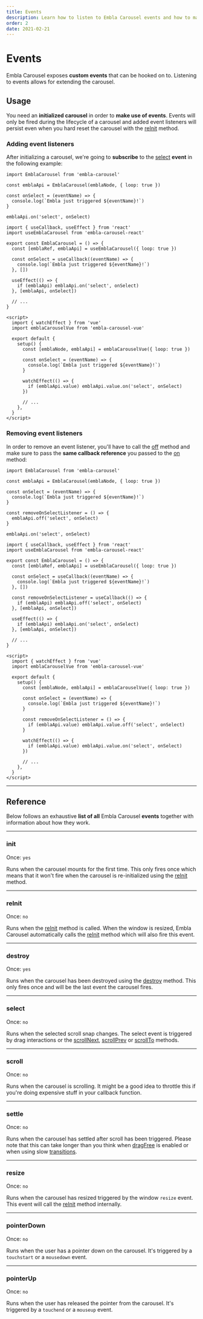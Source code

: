 ```yaml
---
title: Events
description: Learn how to listen to Embla Carousel events and how to make use of them.
order: 2
date: 2021-02-21
---
```



# Events

Embla Carousel exposes **custom events** that can be hooked on to. Listening to events allows for extending the carousel.

## Usage

You need an **initialized carousel** in order to **make use of events**. Events will only be fired during the lifecycle of a carousel and added event listeners will persist even when you hard reset the carousel with the [reInit](/api/methods/#reinit) method.

### Adding event listeners

After initializing a carousel, we're going to **subscribe** to the [select](/api/events/#select) **event** in the following example:

<Tabs groupId="library">
<TabsItem label="Vanilla" value="vanilla">

```js{9}
import EmblaCarousel from 'embla-carousel'

const emblaApi = EmblaCarousel(emblaNode, { loop: true })

const onSelect = (eventName) => {
  console.log(`Embla just triggered ${eventName}!`)
}

emblaApi.on('select', onSelect)
```

</TabsItem>
<TabsItem label="React" value="react">

```jsx{12}
import { useCallback, useEffect } from 'react'
import useEmblaCarousel from 'embla-carousel-react'

export const EmblaCarousel = () => {
  const [emblaRef, emblaApi] = useEmblaCarousel({ loop: true })

  const onSelect = useCallback((eventName) => {
    console.log(`Embla just triggered ${eventName}!`)
  }, [])

  useEffect(() => {
    if (emblaApi) emblaApi.on('select', onSelect)
  }, [emblaApi, onSelect])

  // ...
}
```

</TabsItem>
<TabsItem label="Vue" value="vue">

```html{14}
<script>
  import { watchEffect } from 'vue'
  import emblaCarouselVue from 'embla-carousel-vue'

  export default {
    setup() {
      const [emblaNode, emblaApi] = emblaCarouselVue({ loop: true })

      const onSelect = (eventName) => {
        console.log(`Embla just triggered ${eventName}!`)
      }

      watchEffect(() => {
        if (emblaApi.value) emblaApi.value.on('select', onSelect)
      })

      // ...
    },
  }
</script>
```

</TabsItem>
</Tabs>

### Removing event listeners

In order to remove an event listener, you'll have to call the [off](/api/methods/#off) method and make sure to pass the **same callback reference** you passed to the [on](/api/methods/#off) method:

<Tabs groupId="library">
<TabsItem label="Vanilla" value="vanilla">

```js{9-11}
import EmblaCarousel from 'embla-carousel'

const emblaApi = EmblaCarousel(emblaNode, { loop: true })

const onSelect = (eventName) => {
  console.log(`Embla just triggered ${eventName}!`)
}

const removeOnSelectListener = () => {
  emblaApi.off('select', onSelect)
}

emblaApi.on('select', onSelect)
```

</TabsItem>
<TabsItem label="React" value="react">

```jsx{11-13}
import { useCallback, useEffect } from 'react'
import useEmblaCarousel from 'embla-carousel-react'

export const EmblaCarousel = () => {
  const [emblaRef, emblaApi] = useEmblaCarousel({ loop: true })

  const onSelect = useCallback((eventName) => {
    console.log(`Embla just triggered ${eventName}!`)
  }, [])

  const removeOnSelectListener = useCallback(() => {
    if (emblaApi) emblaApi.off('select', onSelect)
  }, [emblaApi, onSelect])

  useEffect(() => {
    if (emblaApi) emblaApi.on('select', onSelect)
  }, [emblaApi, onSelect])

  // ...
}
```

</TabsItem>
<TabsItem label="Vue" value="vue">

```html{13-15}
<script>
  import { watchEffect } from 'vue'
  import emblaCarouselVue from 'embla-carousel-vue'

  export default {
    setup() {
      const [emblaNode, emblaApi] = emblaCarouselVue({ loop: true })

      const onSelect = (eventName) => {
        console.log(`Embla just triggered ${eventName}!`)
      }

      const removeOnSelectListener = () => {
        if (emblaApi.value) emblaApi.value.off('select', onSelect)
      }

      watchEffect(() => {
        if (emblaApi.value) emblaApi.value.on('select', onSelect)
      })

      // ...
    },
  }
</script>
```

</TabsItem>
</Tabs>

---

## Reference

Below follows an exhaustive **list of all** Embla Carousel **events** together with information about how they work.

---

### init

Once: <BrandPrimaryText>`yes`</BrandPrimaryText>

Runs when the carousel mounts for the first time. This only fires once which means that it won't fire when the carousel is re-initialized using the [reInit](/api/methods/#reinit) method.

---

### reInit

Once: <BrandPrimaryText>`no`</BrandPrimaryText>

Runs when the [reInit](/api/methods/#reinit) method is called. When the window is resized, Embla Carousel automatically calls the [reInit](/api/methods/#reinit) method which will also fire this event.

---

### destroy

Once: <BrandPrimaryText>`yes`</BrandPrimaryText>

Runs when the carousel has been destroyed using the [destroy](/api/methods/#destroy) method. This only fires once and will be the last event the carousel fires.

---

### select

Once: <BrandPrimaryText>`no`</BrandPrimaryText>

Runs when the selected scroll snap changes. The select event is triggered by drag interactions or the [scrollNext](/api/methods/#scrollnext), [scrollPrev](/api/methods/#scrollPrev) or [scrollTo](/api/methods/#scrollto) methods.

---

### scroll

Once: <BrandPrimaryText>`no`</BrandPrimaryText>

Runs when the carousel is scrolling. It might be a good idea to throttle this if you're doing expensive stuff in your callback function.

---

### settle

Once: <BrandPrimaryText>`no`</BrandPrimaryText>

Runs when the carousel has settled after scroll has been triggered. Please note that this can take longer than you think when [dragFree](/api/options/#dragfree) is enabled or when using slow [transitions](/api/options/#duration).

---

### resize

Once: <BrandPrimaryText>`no`</BrandPrimaryText>

Runs when the carousel has resized triggered by the window `resize` event. This event will call the [reInit](/api/methods/#reinit) method internally.

---

### pointerDown

Once: <BrandPrimaryText>`no`</BrandPrimaryText>

Runs when the user has a pointer down on the carousel. It's triggered by a `touchstart` or a `mousedown` event.

---

### pointerUp

Once: <BrandPrimaryText>`no`</BrandPrimaryText>

Runs when the user has released the pointer from the carousel. It's triggered by a `touchend` or a `mouseup` event.
